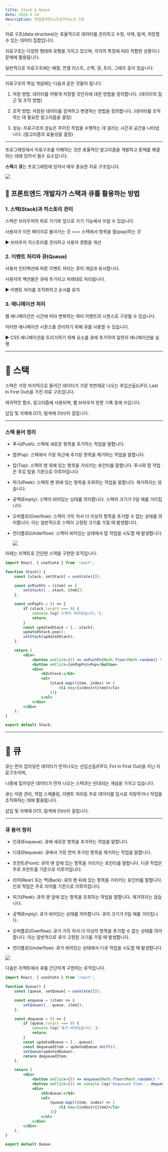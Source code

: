 ```yaml
---
title: Stack & Queue
date: 2024.4.14
description: 면접을위한cs전공지식노트_5장
---
```


자료 구조(data structure)는 효율적으로 데이터를 관리하고 수정, 삭제, 탐색, 저장할 수 있는 데이터 집합입니다.

자료구조는 다양한 형태와 유형을 가지고 있으며, 각각의 특징에 따라 적합한 상황이나 문제에 활용됩니다.

일반적으로 자료구조에는 배열, 연결 리스트, 스택, 큐, 트리, 그래프 등이 있습니다.

---

자료구조의 핵심 개념에는 다음과 같은 것들이 됩니다.

1. 저장 방법: 데이터를 어떻게 저장할 것인지에 대한 방법을 정의합니다. (데이터의 접근 및 조작 방법)

2. 조작 방법: 저장된 데이터를 검색하고 변경하는 방법을 정의합니다. (데이터를 조작하는 데 필요한 알고리즘을 결정)

3. 성능: 자료구조의 성능은 주어진 작업을 수행하는 데 걸리는 시간과 공간을 나타냅니다. (알고리즘의 효율성을 결정)

---

프로그래밍에서 자료구조를 이해하는 것은 효율적인 알고리즘을 개발하고 문제를 해결하는 데에 있어서 필수 요소입니다.

**스택**과 **큐**는 프로그래밍에 있어서 매우 중요한 자료 구조입니다.

![](/posts/스택과큐.jpeg)

## 📄 프론트엔드 개발자가 스택과 큐를 활용하는 방법

### 1. 스택(Stack)과 히스토리 관리

스택은 브라우저의 뒤로 가기와 앞으로 가기 기능에서 쓰일 수 있습니다.

사용자가 이전 페이지로 돌아가는 것 === 스택에서 항목을 팝(pop)하는 것

► 브라우저 히스토리를 관리하고 사용자 경험을 개선

### 2. 이벤트 처리와 큐(Queue)

사용자 인터랙션에 따른 이벤트 처리는 큐의 개념과 유사합니다.

사용자의 액션들은 큐에 추가되고 차례대로 처리됩니다.

► 이벤트 처리를 조직화하고 순서를 유지

### 3. 애니메이션 처리

웹 애니메이션은 시간에 따라 변화하는 여러 이벤트의 시퀀스로 구성될 수 있습니다.

이러한 애니메이션 시퀀스를 관리하기 위해 큐를 사용할 수 있습니다.

► CSS 애니메이션을 트리거하기 위해 요소를 큐에 추가하여 일련의 애니메이션을 실행

---

# 🥞 스택

스택은 가장 마지막으로 들어간 데이터가 가장 첫번재로 나오는 후입선출(LIFO, Last In First Out)을 가진 자료 구조입니다.

재귀적인 함수, 알고리즘에 사용되며, 웹 브라우저 방문 기록 등에 쓰입니다.

삽입 및 삭제에 O(1), 탐색에 O(n)이 걸립니다.

---

### 스택 용어 정리

-   푸시(Push): 스택에 새로운 항목을 추가하는 작업을 말합니다.

-   팝(Pop): 스택에서 가장 최근에 추가된 항목을 제거하는 작업을 말합니다.

-   탑(Top): 스택의 맨 위에 있는 항목을 가리키는 포인터를 말합니다. 푸시와 팝 작업은 주로 탑을 기준으로 이루어집니다.

-   피크(Peek): 스택의 맨 위에 있는 항목을 조회하는 작업을 말합니다. 제거하지는 않습니다.

-   공백(Empty): 스택이 비어있는 상태를 의미합니다. 스택의 크기가 0일 때를 가리킵니다.

-   오버플로(Overflow): 스택이 가득 차서 더 이상의 항목을 추가할 수 없는 상태를 의미합니다. 이는 일반적으로 스택이 고정된 크기를 가질 때 발생합니다.

-   언더플로(Underflow): 스택이 비어있는 상태에서 팝 작업을 시도할 때 발생합니다.

    ![](/posts/스택.png)

아래는 리액트로 간단한 스택을 구현한 로직입니다.

```jsx
import React, { useState } from 'react';

function Stack() {
    const [stack, setStack] = useState([]);

    const onPushFn = (item) => {
        setStack([...stack, item]);
    };

    const onPopFn = () => {
        if (stack.length === 0) {
            console.log('스택이 비어있습니다.');
            return;
        }
        const updatedStack = [...stack];
        updatedStack.pop();
        setStack(updatedStack);
    };

    return (
        <div>
            <button onClick={() => onPushFn(Math.floor(Math.random() * 100))}>Push</button>
            <button onClick={onPopFn}>Pop</button>
            <div>
                <h3>Stack:</h3>
                <ul>
                    {stack.map((item, index) => (
                        <li key={index}>{item}</li>
                    ))}
                </ul>
            </div>
        </div>
    );
}

export default Stack;
```

---

# 🚃 큐

큐는 먼저 집어넣은 데이터가 먼저나오는 선입선출(FIFO, Firt In First Out)을 지닌 자료구조이며,

나중에 집어넣은 데이터가 먼저 나오는 스택과는 반대되는 개념을 가지고 있습니다.

큐는 자원 관리, 작업 스케쥴링, 이벤트 처리등 주로 데이터를 임시로 저장하거나 작업을 조직화하는 데에 활용됩니다.

삽입 및 삭제에 O(1), 탐색에 O(n)이 걸립니다.

---

### 큐 용어 정리

-   인큐(Enqueue): 큐에 새로운 항목을 추가하는 작업을 말합니다.

-   디큐(Dequeue): 큐에서 가장 먼저 추가된 항목을 제거하는 작업을 말합니다.

-   프런트(Front): 큐의 맨 앞에 있는 항목을 가리키는 포인터를 말합니다. 디큐 작업은 주로 프런트를 기준으로 이루어집니다.

-   리어(Rear) 또는 백(Back): 큐의 맨 뒤에 있는 항목을 가리키는 포인터를 말합니다. 인큐 작업은 주로 리어를 기준으로 이루어집니다.

-   피크(Peek): 큐의 맨 앞에 있는 항목을 조회하는 작업을 말합니다. 제거하지는 않습니다.

-   공백(Empty): 큐가 비어있는 상태를 의미합니다. 큐의 크기가 0일 때를 가리킵니다.

-   오버플로(Overflow): 큐가 가득 차서 더 이상의 항목을 추가할 수 없는 상태를 의미합니다. 이는 일반적으로 큐가 고정된 크기를 가질 때 발생합니다.

-   언더플로(Underflow): 큐가 비어있는 상태에서 디큐 작업을 시도할 때 발생합니다.

![](/posts/큐.png)

다음은 리액트에서 큐를 간단하게 구현하는 로직입니다.

```jsx
import React, { useState } from 'react';

function Queue() {
    const [queue, setQueue] = useState([]);

    const enqueue = (item) => {
        setQueue([...queue, item]);
    };

    const dequeue = () => {
        if (queue.length === 0) {
            console.log('큐가 비어있습니다.');
            return;
        }
        const updatedQueue = [...queue];
        const dequeuedItem = updatedQueue.shift();
        setQueue(updatedQueue);
        return dequeuedItem;
    };

    return (
        <div>
            <button onClick={() => enqueue(Math.floor(Math.random() * 100))}>Enqueue</button>
            <button onClick={() => console.log('Dequeued Item:', dequeue())}>Dequeue</button>
            <div>
                <h3>Queue:</h3>
                <ul>
                    {queue.map((item, index) => (
                        <li key={index}>{item}</li>
                    ))}
                </ul>
            </div>
        </div>
    );
}

export default Queue;
```
